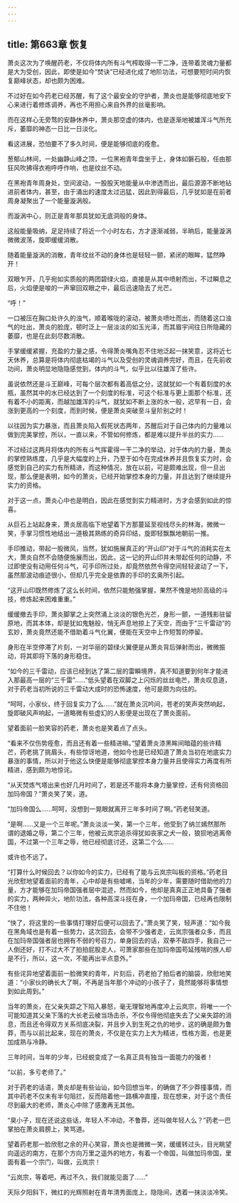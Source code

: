 ```yaml
---
---
---
```

title: 第663章 恢复
---



萧炎这次为了唤醒药老，不仅将体内所有斗气榨取得一干二净，连带着灵魂力量都是大为受创，因此，即使是如今“焚诀”已经进化成了地阶功法，可想要短时间内恢复巅峰状态，却也颇为困难。

不过好在如今药老已经苏醒，有了这个最安全的守护者，萧炎也是能够彻底地安下心来进行着修炼调养，再也不用担心来自外界的丝毫影响。

而在这样心无旁骛的安静休养中，萧炎那空虚的体内，也是逐渐地被雄浑斗气所充斥，萎靡的神态一日比一日淡化。

看这进展，恐怕要不了多久时间，便是能够彻底的痊愈。

葱郁山林间，一处幽静山峰之顶，一位黑袍青年盘坐于上，身体如磐石般，任由那狂风吹拂得衣袍呼呼作响，也是纹丝不动。

在黑袍青年周身处，空间波动，一股股天地能量从中渗透而出，最后源源不断地钻进前者体内，甚至，由于涌出的速度太过迅猛，因此到得最后，几乎犹如是在前者周身凝聚出了一个能量漩涡般。

而漩涡中心，则正是青年那具犹如无底洞般的身体。

这般能量吸纳，足足持续了将近一个小时左右，方才逐渐减弱，半晌后，能量漩涡微微波荡，旋即缓缓消散。

随着能量漩涡的消散，青年纹丝不动的身体也是轻轻一颤，紧闭的眼眸，猛然睁开！

双眼乍开，几乎宛如实质般的两团碧绿火焰，直接是从其中喷射而出，不过瞬息之后，火焰便是唆的一声窜回双眼之中，最后迅速隐去了光芒。

“呼！”

一口被压在胸口处许久的浊气，顺着喉咙的滚动，被萧炎喷吐而出，而随着这口浊气的吐出，萧炎的脸庞，顿时泛上一层淡淡的如玉光泽，而其眉宇间往日所隐藏的萎靡，也是在此刻尽数消散。

手掌缓缓紧握，充盈的力量之感，令得萧炎嘴角忍不住地泛起一抹笑意，这将近七天休养，总算是将体内彻底枯竭的斗气以及受创的灵魂调养完好，而且，在先前收功间，萧炎明显地隐隐感觉到，体内的斗气，似乎比以往雄浑了些许。

虽说依然还是斗王巅峰，可每个层次都有着高低之分，这就犹如一个有着刻度的水瓶，虽然其中的水已经达到了一个刻度的标准，可这个标准与更上面那个标准，还有着不小的距离，而越加雄浑的斗气，就犹如不断上涨的水一般，迟早有一日，会涨到更高的一个刻度，而到时候，便是萧炎突破至斗皇阶别之时！

以往因为实力暴涨，而且萧炎陷入假死状态两年，苏醒后对于自己体内的力量难以做到完美掌控，所以，一直以来，不管如何修炼，都是难以提升半丝的实力……

不过经过这两月将体内的所有斗气挥霍得一干二净的举动，对于体内的力量，萧炎的掌控熟练度，几乎是大幅度的上升，乃至于如今在完成休养并且恢复实力时，会感觉到自己的实力有所精进，而这种情况，放在以前，可是颇难出现，但一旦出现，那么便是表明，如今的萧炎，已经开始掌控本身的力量，并且达到了继续提升实力的资格。

对于这一点，萧炎心中也是明白，因此在感觉到实力精进时，方才会感到如此的惊喜。

从巨石上站起身来，萧炎居高临下地望着下方那蔓延至视线尽头的林海，微微一笑，手掌习惯性地结出一道极其熟练的奇异印结，旋即轻飘飘地朝前一推。

手印推动，带起一股微风，当然，犹如施展真正的“开山印”对于斗气的消耗实在太大，萧炎自然不会随便施展而出，因此，这一记的开山印并未带起任何的动静，不过即使没有动用任何斗气，可手印所过处，却竟然依然令得空间轻轻波动了一下，虽然那波动痕迹很小，但却几乎完全是依靠的手印的玄奥所引起。

“这开山印既然修炼了这么长时间，依然只能勉强掌握，果然不愧是地阶高级的斗技，修炼起来困难重重。”

缓缓撤去手印，萧炎脚掌之上突然涌上淡淡的银色光芒，身形一颤，一道残影驻留原地，而其本体，却是犹如鬼魅般，悄无声息地掠上了天空，而由于“三千雷动”的玄妙，萧炎竟然还能不借助着斗气化翼，便能在天空中上作短暂的停留。

身形在半空停滞了片刻，一对华丽的碧绿火翼便是从萧炎背后弹射而出，微微振动，将其即将下落的身形稳住。

“如今的三千雷动，应该已经到达了第二层的雷瞬境界，真不知道要到何年才能进入那最高一层的“三千雷”……”低头望着在双脚之上闪烁的丝丝电芒，萧炎叹息道，对于药老当初所说的三千雷动大成时的恐怖速度，他可是颇为向往的。

“呵呵，小家伙，终于回复实力了么……”就在萧炎沉吟间，苍老的笑声突然响起，旋即破风声响起，一道略微有些虚幻的人影便是出现在了萧炎面前。

望着面前一脸笑容的药老，萧炎也是笑着点了点头。

“看来不仅伤势痊愈，而且还有着一些精进嘛。”望着萧炎漆黑眸间暗蕴的些许精芒，药老挑了挑眉头，有些惊讶地道，他如今也是已经知道了萧炎当初在地底实力暴涨的事情，所以对于他这么快便是能够彻底掌控本身力量并且使得实力再度有所精进，感到颇为地惊诧。

“从天焚炼气塔出来也好几月时间了，若是还不能将本身力量掌控，还有何资格回加玛帝国？”萧炎笑了笑，道。

“加玛帝国么……呵呵，没想到一晃眼就离开三年多时间了啊。”药老轻笑道。

“是啊……又是一个三年呢。”萧炎淡淡一笑，第一个三年，他受到了纳兰嫣然那所谓的退婚之辱，第二个三年，他被云岚宗追杀得犹如丧家之犬一般，狼狈地逃离帝国，不过第一个三年之辱，他已经彻底讨还，这第二个么……

或许也不远了。

“打算什么时候回去？以你如今的实力，已经有了能与云岚宗叫板的资格。”药老目光欣慰地望着面前的青年，心中却是有些嘘唏，当年的少年，需要随时借助他的力量，方才能够在加玛帝国强者层中混迹，然而如今，他却是真真正正地具备了强者的实力，两种异火，地阶功法，各种高深斗技在身，一个加玛帝国，已经再也限制不住他！

“快了，将这里的一些事情打理好后便可以回去了。”萧炎笑了笑，轻声道：“如今我在黑角域也是有着一些势力，这次回去，会带不少强者走，云岚宗强者众多，而且在加玛帝国强者层也拥有不弱的号召力，单身回去的话，双拳不敌四手，我自己一人倒还好，打不过大不了拍拍屁股走人，可萧家那些在加玛帝国苟延残喘的族人却是不行，所以，这一次，不能再出半点意外。”

有些诧异地望着面前一脸微笑的青年，片刻后，药老拍了拍后者的脑袋，欣慰地笑道：“小家伙的确长大了啊，不再是当年那个冲动的小孩子了，竟然能够将事情想到如此周到。”

当年的萧炎，在父亲失踪之下陷入暴怒，毫无理智地再度冲上云岚宗，将唯一一个可能知道其父亲下落的大长老云棱当场击杀，不仅令得他彻底失去了父亲失踪的消息，而且还令得双方关系彻底决裂，并且步入到生死之仇的地步，这的确是颇为鲁莽，而与以前比起来，现在的萧炎，不仅是在实力上大为精进，性格方面，也是更加成熟与冷静。

三年时间，当年的少年，已经蜕变成了一名真正具有独当一面能力的强者！

“以前，多亏老师了。”

对于药老的话语，萧炎却是有些讪讪，如今回想当年，的确做了不少莽撞事情，而其中药老不仅未有半句阻拦，反而陪着他一路横冲直撞，现在想来，对于这个责任尽到最大的老师，萧炎心中除了感激再无其他。

“臭小子，现在还说这些话，年轻人不冲动，不鲁莽，还叫做年轻人么？”药老一巴掌拍在萧炎肩膀上，笑骂道。

望着药老那一脸欣慰之余的开心笑容，萧炎也是微微一笑，缓缓转过头，目光眺望向遥远的南方，在那个方向万里之遥外的地方，有着一个帝国，叫做加玛帝国，里面有着一个宗门，叫做，云岚宗！

“云岚宗，等着吧，再过不久，我们就能见面了……”

天际夕阳斜下，微红的光辉照射在青年清秀面庞上，隐隐间，透着一抹淡淡冷笑。